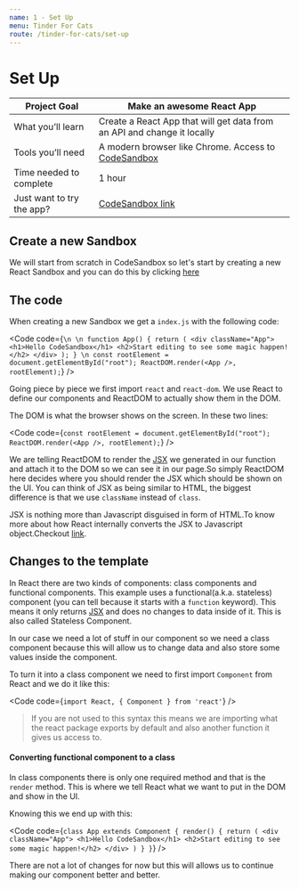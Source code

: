 ```yaml
---
name: 1 - Set Up
menu: Tinder For Cats
route: /tinder-for-cats/set-up
---
```




# Set Up

| Project Goal           |Make an awesome React App                                                                                                                           |
| ------------------------------- | ----------------------------------------------------------------------------------------------------------------------------------------------------------------------------- |
| What you’ll learn | Create a React App that will get data from an API and change it locally                                                                                     |
| Tools you’ll need      | A modern browser like Chrome. Access to [CodeSandbox](https://codesandbox.io) |
| Time needed to complete     | 1 hour                                                                                                                                                                        |
| Just want to try the app?   | [CodeSandbox link](https://codesandbox.io/s/github/SaraVieira/workshop-one-components)                                                                                                                      |

## Create a new Sandbox

We will start from scratch in CodeSandbox so let's start by creating a new React Sandbox and you can do this by clicking [here](https://codesandbox.io/s/new)

## The code

When creating a new Sandbox we get a `index.js` with the following code:

<Code code={`
\n
\n
function App() {
  return (
    <div className="App">
      <h1>Hello CodeSandbox</h1>
      <h2>Start editing to see some magic happen!</h2>
    </div>
  );
}
\n
const rootElement = document.getElementById("root");
ReactDOM.render(<App />, rootElement);
`} />

Going piece by piece we first import `react` and `react-dom`. We use React to define our components and ReactDOM to actually show them in the DOM.

The DOM is what the browser shows on the screen. In these two lines:

<Code code={`
const rootElement = document.getElementById("root");
ReactDOM.render(<App />, rootElement);
`} />

We are telling ReactDOM to render the [JSX](https://reactjs.org/docs/introducing-jsx.html) we generated in our function and attach it to the DOM so we can see it in our page.So simply ReactDOM here decides where you should render the JSX which should be shown on the UI. You can think of JSX as being similar to HTML, the biggest difference is that we use `className` instead of `class`.

JSX is nothing more than Javascript disguised in form of HTML.To know more about how React internally converts the JSX to Javascript object.Checkout [link](https://bit.ly/2RfpnO6).

## Changes to the template

In React there are two kinds of components: class components and functional components. This example uses a functional(a.k.a. stateless) component (you can tell because it starts with a `function` keyword). This means it only returns [JSX](https://reactjs.org/docs/introducing-jsx.html) and does no changes to data inside of it. This is also called Stateless Component.

In our case we need a lot of stuff in our component so we need a class component because this will allow us to change data and also store some values inside the component.

To turn it into a class component we need to first import `Component` from React and we do it like this:

<Code code={`import React, { Component } from 'react'`} />

> If you are not used to this syntax this means we are importing what the react package exports by default and also another function it gives us access to.

#### Converting functional component to a class

In class components there is only one required method and that is the `render` method. This is where we tell React what we want to put in the DOM and show in the UI.

Knowing this we end up with this:

<Code code={`
class App extends Component {
  render() {
    return (
      <div className="App">
        <h1>Hello CodeSandbox</h1>
        <h2>Start editing to see some magic happen!</h2>
      </div>
    )
  }
}
`} />

There are not a lot of changes for now but this will allows us to continue making our component better and better.




